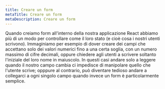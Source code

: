```yaml
---
title: Creare un form
metaTitle: Creare un form
metaDescription: Creare un form
---
```


Quando creiamo form all'interno della nostra applicazione React abbiamo più di un modo per controllare come il loro stato (e cioè cosa i nostri utenti scrivono). Immaginiamo per esempio di dover creare dei campi che accettano solo dei valori numerici fino a una certa soglia, con un numero massimo di cifre decimali, oppure chiedere agli utenti a scrivere soltanto l'iniziale del loro nome in maiuscolo. In questi casi andare solo a leggere quando il nostro campo cambia ci impedisce di manipolare quello che l'utente scrive; opppure al contrario, può diventare tedioso andare a collegarci a ogni singolo campo quando invece un form è particolarmente semplice.